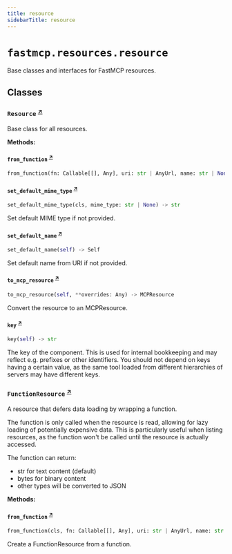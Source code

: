 ```yaml
---
title: resource
sidebarTitle: resource
---
```


# `fastmcp.resources.resource`


Base classes and interfaces for FastMCP resources.

## Classes

### `Resource` <sup><a href="https://github.com/jlowin/fastmcp/blob/main/src/fastmcp/resources/resource.py#L32" target="_blank">↗</a></sup>


Base class for all resources.


**Methods:**

#### `from_function` <sup><a href="https://github.com/jlowin/fastmcp/blob/main/src/fastmcp/resources/resource.py#L48" target="_blank">↗</a></sup>

```python
from_function(fn: Callable[[], Any], uri: str | AnyUrl, name: str | None = None, description: str | None = None, mime_type: str | None = None, tags: set[str] | None = None, enabled: bool | None = None) -> FunctionResource
```

#### `set_default_mime_type` <sup><a href="https://github.com/jlowin/fastmcp/blob/main/src/fastmcp/resources/resource.py#L69" target="_blank">↗</a></sup>

```python
set_default_mime_type(cls, mime_type: str | None) -> str
```

Set default MIME type if not provided.


#### `set_default_name` <sup><a href="https://github.com/jlowin/fastmcp/blob/main/src/fastmcp/resources/resource.py#L76" target="_blank">↗</a></sup>

```python
set_default_name(self) -> Self
```

Set default name from URI if not provided.


#### `to_mcp_resource` <sup><a href="https://github.com/jlowin/fastmcp/blob/main/src/fastmcp/resources/resource.py#L91" target="_blank">↗</a></sup>

```python
to_mcp_resource(self, **overrides: Any) -> MCPResource
```

Convert the resource to an MCPResource.


#### `key` <sup><a href="https://github.com/jlowin/fastmcp/blob/main/src/fastmcp/resources/resource.py#L105" target="_blank">↗</a></sup>

```python
key(self) -> str
```

The key of the component. This is used for internal bookkeeping
and may reflect e.g. prefixes or other identifiers. You should not depend on
keys having a certain value, as the same tool loaded from different
hierarchies of servers may have different keys.


### `FunctionResource` <sup><a href="https://github.com/jlowin/fastmcp/blob/main/src/fastmcp/resources/resource.py#L115" target="_blank">↗</a></sup>


A resource that defers data loading by wrapping a function.

The function is only called when the resource is read, allowing for lazy loading
of potentially expensive data. This is particularly useful when listing resources,
as the function won't be called until the resource is actually accessed.

The function can return:
- str for text content (default)
- bytes for binary content
- other types will be converted to JSON


**Methods:**

#### `from_function` <sup><a href="https://github.com/jlowin/fastmcp/blob/main/src/fastmcp/resources/resource.py#L131" target="_blank">↗</a></sup>

```python
from_function(cls, fn: Callable[[], Any], uri: str | AnyUrl, name: str | None = None, description: str | None = None, mime_type: str | None = None, tags: set[str] | None = None, enabled: bool | None = None) -> FunctionResource
```

Create a FunctionResource from a function.

